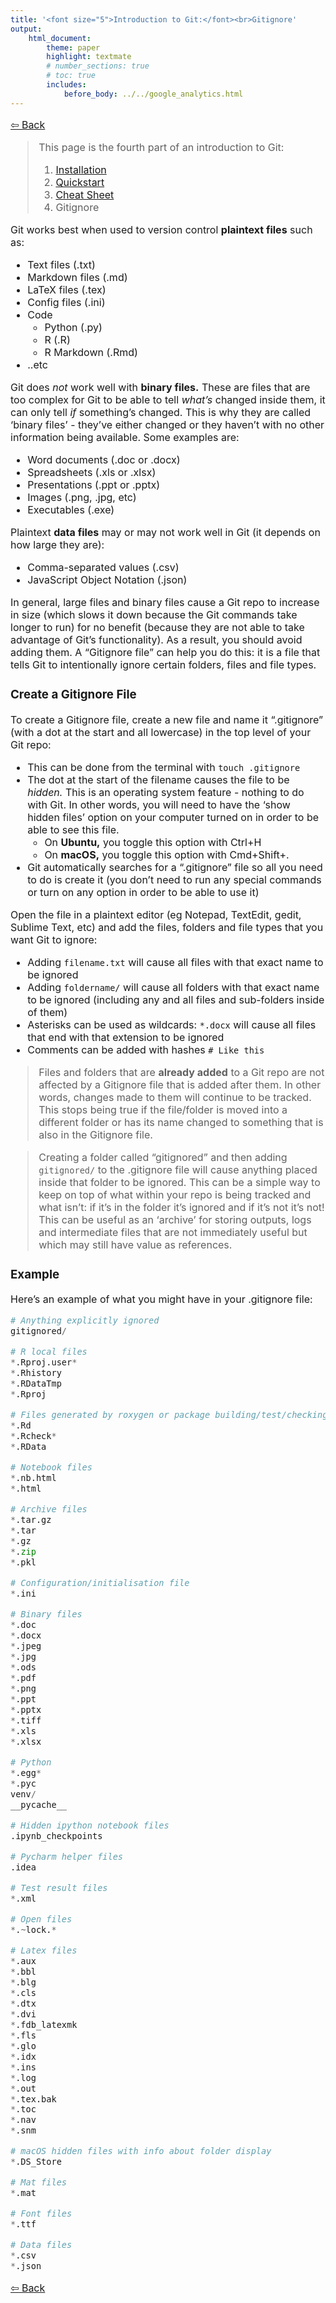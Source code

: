 ```yaml
---
title: '<font size="5">Introduction to Git:</font><br>Gitignore'
output:
    html_document:
        theme: paper
        highlight: textmate
        # number_sections: true
        # toc: true
        includes:
            before_body: ../../google_analytics.html
---
```


<font size="3">

[⇦ Back](../../git.html)

> This page is the fourth part of an introduction to Git:
> 
> 1. [Installation](installation.html)
> 2. [Quickstart](quickstart.html)
> 3. [Cheat Sheet](cheat_sheet.html)
> 4. Gitignore

Git works best when used to version control **plaintext files** such as:

- Text files (.txt)
- Markdown files (.md)
- LaTeX files (.tex)
- Config files (.ini)
- Code
    + Python (.py)
    + R (.R)
    + R Markdown (.Rmd)
- ..etc

Git does *not* work well with **binary files.** These are files that are too complex for Git to be able to tell *what's* changed inside them, it can only tell *if* something's changed. This is why they are called 'binary files' - they've either changed or they haven't with no other information being available. Some examples are:

- Word documents (.doc or .docx)
- Spreadsheets (.xls or .xlsx)
- Presentations (.ppt or .pptx)
- Images (.png, .jpg, etc)
- Executables (.exe)

Plaintext **data files** may or may not work well in Git (it depends on how large they are):

- Comma-separated values (.csv)
- JavaScript Object Notation (.json)

In general, large files and binary files cause a Git repo to increase in size (which slows it down because the Git commands take longer to run) for no benefit (because they are not able to take advantage of Git's functionality). As a result, you should avoid adding them. A "Gitignore file" can help you do this: it is a file that tells Git to intentionally ignore certain folders, files and file types.

### Create a Gitignore File
To create a Gitignore file, create a new file and name it ".gitignore" (with a dot at the start and all lowercase) in the top level of your Git repo:

- This can be done from the terminal with `touch .gitignore`
- The dot at the start of the filename causes the file to be *hidden.* This is an operating system feature - nothing to do with Git. In other words, you will need to have the 'show hidden files' option on your computer turned on in order to be able to see this file.
    + On **Ubuntu,** you toggle this option with Ctrl+H
    + On **macOS,** you toggle this option with Cmd+Shift+.
- Git automatically searches for a ".gitignore" file so all you need to do is create it (you don't need to run any special commands or turn on any option in order to be able to use it)

Open the file in a plaintext editor (eg Notepad, TextEdit, gedit, Sublime Text, etc) and add the files, folders and file types that you want Git to ignore:

- Adding `filename.txt` will cause all files with that exact name to be ignored
- Adding `foldername/` will cause all folders with that exact name to be ignored (including any and all files and sub-folders inside of them)
- Asterisks can be used as wildcards: `*.docx` will cause all files that end with that extension to be ignored
- Comments can be added with hashes `# Like this`

> Files and folders that are **already added** to a Git repo are not affected by a Gitignore file that is added after them. In other words, changes made to them will continue to be tracked. This stops being true if the file/folder is moved into a different folder or has its name changed to something that is also in the Gitignore file.

> Creating a folder called "gitignored" and then adding `gitignored/` to the .gitignore file will cause anything placed inside that folder to be ignored. This can be a simple way to keep on top of what within your repo is being tracked and what isn't: if it's in the folder it's ignored and if it's not it's not! This can be useful as an 'archive' for storing outputs, logs and intermediate files that are not immediately useful but which may still have value as references.

### Example
Here's an example of what you might have in your .gitignore file:

```python
# Anything explicitly ignored
gitignored/

# R local files
*.Rproj.user*
*.Rhistory
*.RDataTmp
*.Rproj

# Files generated by roxygen or package building/test/checking
*.Rd
*.Rcheck*
*.RData

# Notebook files
*.nb.html
*.html

# Archive files
*.tar.gz
*.tar
*.gz
*.zip
*.pkl

# Configuration/initialisation file
*.ini

# Binary files
*.doc
*.docx
*.jpeg
*.jpg
*.ods
*.pdf
*.png
*.ppt
*.pptx
*.tiff
*.xls
*.xlsx

# Python
*.egg*
*.pyc
venv/
__pycache__

# Hidden ipython notebook files
.ipynb_checkpoints

# Pycharm helper files
.idea

# Test result files
*.xml 

# Open files
*.~lock.*

# Latex files
*.aux
*.bbl
*.blg
*.cls
*.dtx
*.dvi
*.fdb_latexmk
*.fls
*.glo
*.idx
*.ins
*.log
*.out
*.tex.bak
*.toc
*.nav
*.snm

# macOS hidden files with info about folder display
*.DS_Store

# Mat files
*.mat

# Font files
*.ttf

# Data files
*.csv
*.json
```

[⇦ Back](../../git.html)

</font>
